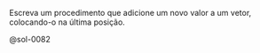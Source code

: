 <!-- Inserção simples em vetor -->
::: {#exr-0082}
Escreva um procedimento que adicione um novo valor a um vetor, colocando-o na última posição.

@sol-0082
:::
